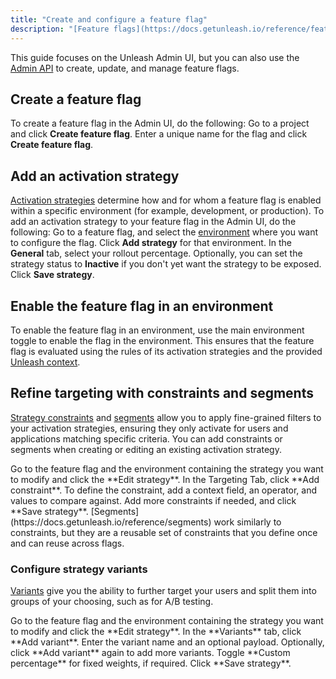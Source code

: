 ---
title: "Create and configure a feature flag"
description: "[Feature flags](https://docs.getunleash.io/reference/feature-toggles) are a foundational component of Unleash, enabling you to manage features dynamically. This guide details the process of creating and configuring feature flags within Unleash. You'll learn how to create flags, define activation strategies, enable them, and optionally refine their behavior with constraints, segments, and variants."
---

This guide focuses on the Unleash Admin UI, but you can also use the [Admin API](https://docs.getunleash.io/reference/api/unleash/create-feature) to create, update, and manage feature flags.

## Create a feature flag

To create a feature flag in the Admin UI, do the following:
<Steps>
<Step>
Go to a project and click **Create feature flag**.
</Step>
<Step>
Enter a unique name for the flag and click **Create feature flag**.
</Step>
</Steps>

## Add an activation strategy

[Activation strategies](https://docs.getunleash.io/reference/activation-strategies) determine how and for whom a feature flag is enabled within a specific environment (for example, development, or production). To add an activation strategy to your feature flag in the Admin UI, do the following:
<Steps>
<Step>
 Go to a feature flag, and select the [environment](https://docs.getunleash.io/reference/environments) where you want to configure the flag.
</Step>
<Step>
 Click **Add strategy** for that environment.
</Step>
<Step>
 In the **General** tab, select your rollout percentage. Optionally, you can set the strategy status to **Inactive** if you don't yet want the strategy to be exposed.
</Step>
<Step>
 Click **Save strategy**.
</Step>
</Steps>
## Enable the feature flag in an environment

To enable the feature flag in an environment, use the main environment toggle to enable the flag in the environment. This ensures that the feature flag is evaluated using the rules of its activation strategies and the provided [Unleash context](https://docs.getunleash.io/reference/unleash-context).

## Refine targeting with constraints and segments

[Strategy constraints](https://docs.getunleash.io/reference/activation-strategies#constraints) and [segments](https://docs.getunleash.io/reference/segments) allow you to apply fine-grained filters to your activation strategies, ensuring they only activate for users and applications matching specific criteria. You can add constraints or segments when creating or editing an existing activation strategy.

<Steps>
<Step>
 Go to the feature flag and the environment containing the strategy you want to modify and click the **Edit strategy**.
</Step>
<Step>
In the Targeting Tab, click **Add constraint**.
</Step>
<Step>
 To define the constraint, add a context field, an operator, and values to compare against.
</Step>
<Step>
 Add more constraints if needed, and click **Save strategy**.
</Step>
</Steps>
[Segments](https://docs.getunleash.io/reference/segments) work similarly to constraints, but they are a reusable set of constraints that you define once and can reuse across flags.

### Configure strategy variants

[Variants](https://docs.getunleash.io/reference/feature-toggle-variants) give you the ability to further target your users and split them into groups of your choosing, such as for A/B testing.

<Steps>
<Step>
Go to the feature flag and the environment containing the strategy you want to modify and click the **Edit strategy**.
</Step>
<Step>
 In the **Variants** tab, click **Add variant**.
</Step>
<Step>
Enter the variant name and an optional payload.
</Step>
<Step>
 Optionally, click **Add variant** again to add more variants.
</Step>
<Step>
 Toggle **Custom percentage** for fixed weights, if required.
</Step>
<Step>
Click **Save strategy**.
</Step>
</Steps>